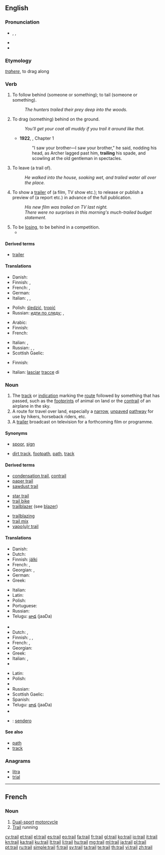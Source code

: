 ==English==
{{wikipedia|dab=trail (disambiguation)|trail}}

===Pronunciation===
* {{enPR|trāl}}, {{IPA|/treɪl/}}, {{X-SAMPA|/treIl/}}
* {{audio|En-us-trail.ogg|Audio (US)}}
* {{rhymes|eɪl}}

===Etymology===
{{etyl|la}} ''[[trahere]]'', to drag along

===Verb===
{{en-verb}}

# {{transitive}} To follow behind (someone or something); to tail (someone or something).
#: ''The hunters trailed their prey deep into the woods.''
# {{transitive}} To drag (something) behind on the ground.
#: ''You'll get your coat all muddy if you trail it around like that.''
#* '''1922''', {{w|Virginia Woolf}}, ''{{w|Jacob's Room}}'' Chapter 1
#*: "I saw your brother—I saw your brother," he said, nodding his head, as Archer lagged past him, '''trailing''' his spade, and scowling at the old gentleman in spectacles.
# {{transitive}} To leave (a trail of).
#: ''He walked into the house, soaking wet, and trailed water all over the place.''
# {{transitive}} To show a [[trailer]] of (a film, TV show etc.); to release or publish a preview of (a report etc.) in advance of the full publication.
#: ''His new film was trailed on TV last night.''
#: ''There were no surprises in this morning's much-trailed budget statement.''
# To be [[lose|losing]], to be behind in a competition.
#* {{quote-news
|year=2011
|date=December 29
|author=Keith Jackson
|title=SPL: Celtic 1 Rangers 0
|work=Daily Record
|url=http://www.dailyrecord.co.uk/football/spl/celtic/2011/12/29/spl-celtic-1-rangers-0-86908-23665738/
|page=
|passage=Neil Lennon and his players have, in almost no time at all, roared back from '''trailing''' Rangers by 15 points in November to ending the year two points clear.}}

====Derived terms====
<!--derived from the verb-->
* [[trailer]]

====Translations====
{{trans-top|follow behind}}
* Danish: {{t-|da|følge}}
* Finnish: {{t+|fi|seurata}}, {{t+|fi|jäljittää}}
* French: {{t+|fr|pister}}, {{t+|fr|suivre}}
* German: {{t|de|Spur}}
* Italian: {{t-|it|pedinare}}, {{t+|it|seguire}}, {{t+|it|inseguire}}
{{trans-mid}}
* Polish: [[śledzić]], [[tropić]]
* Russian: [[идти по следу]]; {{t+|ru|выслеживать|tr=vysl'éživat'}} {{impf}}, {{t+|ru|выследить|tr=výsl'edit'}} {{pf.}}
{{trans-bottom}}

{{trans-top|drag behind}}
* Arabic: {{t-|ar|جر|alt=جرّ|tr=jarra|sc=Arab}}
* Finnish: {{t+|fi|raahata}}
* French: {{t+|fr|traîner}}
{{trans-mid}}
* Italian: {{t+|it|trascinare}}, {{t+|it|trainare}}
* Russian: {{t+|ru|тянуть|tr=tjanút'}}, {{t+|ru|волочить|tr=voločít'}}, {{t+|ru|тащить|tr=taščít'}}
* Scottish Gaelic: {{t-|gd|slaod}}
{{trans-bottom}}

{{trans-top|leave (a trail of)}}
* Finnish: {{t-|fi|jättää jälkeensä}}
{{trans-mid}}
* Italian: [[lasciare|lasciar]] [[traccia|tracce]] di
{{trans-bottom}}

===Noun===
{{wikipedia|trail|trail (route)}}
{{en-noun}}

# The [[track]] or [[indication]] marking the [[route]] followed by something that has passed, such as the [[footprint]]s of animal on land or the [[contrail]] of an airplane in the sky.
# A route for travel over land, especially a [[narrow]], [[unpaved]] [[pathway]] for use by hikers, horseback riders, etc.
# A [[trailer]] broadcast on television for a forthcoming film or programme.

====Synonyms====
* {{sense|track of an animal}} [[spoor]], [[sign]]
* {{sense|route for travel over land}} [[dirt track]], [[footpath]], [[path]], [[track]]

====Derived terms====
{{rel-top3|Terms derived from ''trail'' (noun)}}
* [[condensation trail]], [[contrail]]
* [[paper trail]]
* [[sawdust trail]]
{{rel-mid3}}
* [[star trail]]
* [[trail bike]]
* [[trailblazer]] (see [[blazer]])
{{rel-mid3}}
* [[trailblazing]]
* [[trail mix]]
* [[vapour trail|vapo(u)r trail]]
{{rel-bottom}}

====Translations====
{{trans-top|track followed by a hunter}}
* Danish: {{t-|da|spor}}
* Dutch: {{t+|nl|spoor}}
* Finnish: [[jälki]]
* French: {{t|fr|piste|f}}, {{t|fr|traces|f|p}}
* Georgian: {{t-|ka|ნაკვალევი|tr=nakvalevi|sc=Geor}}, {{t-|ka|კვალი|tr=kvali|sc=Geor}}
* German: {{t+|de|Spur|f}}
* Greek: {{t+|el|ίχνος|n|tr=íchnos|sc=Grek}}
{{trans-mid}}
* Italian: {{t+|it|traccia|f}}
* Latin: {{t-|la|vestigia|n|p|alt=vestīgia}}
* Polish: {{t+|pl|trop|m}}
* Portuguese: {{t+|pt|rasto|m}}
* Russian: {{t+|ru|след|m|tr=sl'ed}}
* Telugu: [[జాడ]] (jaaDa)
{{trans-bottom}}

{{trans-top|route for travel over land}}
* {{trreq|hy}}
* Dutch: {{t+|nl|route}}, {{t+|nl|pad|n}}
* Finnish: {{t+|fi|reitti}}, {{t-|fi|eräreitti}}, {{t+|fi|polku}}
* French: {{t|fr|piste|f}}, {{t|fr|sentier|m}}
* Georgian: {{t-|ka|ბილიკი|tr=biliki|sc=Geor}}
* Greek: {{t+|el|μονοπάτι|n|tr=monopáti|sc=Grek}}
* Italian: {{t+|it|sentiero|m}}, {{t+|it|pista|f}}
* {{trreq|ko}}
{{trans-mid}}
* Latin: {{t-|la|semita|f}}
* Polish: {{t+|pl|ścieżka|f}}
* {{trreq|ro}}
* Russian: {{t+|ru|тропа|f|tr=tropá}}
* Scottish Gaelic: {{t-|gd|slighe|f}}
* Spanish: {{t+|es|sendero|m}}
* Telugu: [[జాడ]] (jaaDa)
* {{trreq|tr}}
{{trans-bottom}}

{{checktrans}}
* {{ttbc|es}}: [[sendero]] {{m}}

====See also====
* [[path]]
* [[track]]

===Anagrams===
* [[litra#English|litra]]
* [[trial#English|trial]]

----

==French==

===Noun===
{{fr-noun|f}}

# [[dual-sport#English|Dual-sport]] [[motorcycle]]
# [[trail#English|Trail]] running

[[cy:trail]]
[[et:trail]]
[[el:trail]]
[[es:trail]]
[[eo:trail]]
[[fa:trail]]
[[fr:trail]]
[[gl:trail]]
[[ko:trail]]
[[io:trail]]
[[it:trail]]
[[kn:trail]]
[[ka:trail]]
[[ku:trail]]
[[lt:trail]]
[[li:trail]]
[[hu:trail]]
[[mg:trail]]
[[ml:trail]]
[[ja:trail]]
[[pl:trail]]
[[pt:trail]]
[[ru:trail]]
[[simple:trail]]
[[fi:trail]]
[[sv:trail]]
[[ta:trail]]
[[te:trail]]
[[th:trail]]
[[vi:trail]]
[[zh:trail]]